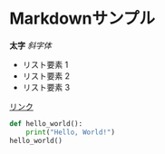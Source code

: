 # Markdownサンプル

**太字**
*斜字体*

- リスト要素 1
- リスト要素 2
- リスト要素 3

[リンク](https://example.com)

```python
def hello_world():
    print("Hello, World!")
hello_world()
```